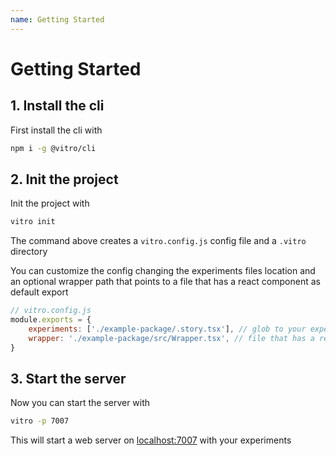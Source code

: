 ```yaml
---
name: Getting Started
---
```


# Getting Started

## 1. Install the cli

First install the cli with

```sh
npm i -g @vitro/cli
```

## 2. Init the project

Init the project with

```sh
vitro init
```

The command above creates a `vitro.config.js` config file and a `.vitro` directory

You can customize the config changing the experiments files location and an optional wrapper path that points to a file that has a react component as default export

```js
// vitro.config.js
module.exports = {
    experiments: ['./example-package/.story.tsx'], // glob to your experiments
    wrapper: './example-package/src/Wrapper.tsx', // file that has a react component as default export
}
```

## 3. Start the server

Now you can start the server with

```sh
vitro -p 7007
```

This will start a web server on [localhost:7007](http://localhost:7007) with your experiments
